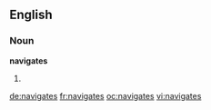 ==English==

===Noun===
'''navigates'''

# {{third-person singular of|navigate}}

[[de:navigates]]
[[fr:navigates]]
[[oc:navigates]]
[[vi:navigates]]